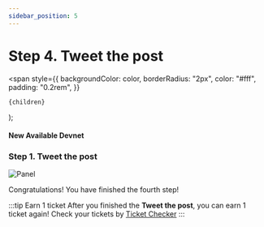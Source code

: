 ```yaml
---
sidebar_position: 5
---
```


# Step 4. Tweet the post

  <span
    style={{
      backgroundColor: color,
      borderRadius: "2px",
      color: "#fff",
      padding: "0.2rem",
    }}
  >
    {children}
  </span>
);

#### New Available <Highlight color="#25c2a0">Devnet</Highlight>

### Step 1. Tweet the post

![Panel](/img/event/promoter/tweet.png)

Congratulations! You have finished the fourth step!

:::tip Earn 1 ticket
After you finished the **Tweet the post**, you can earn 1 ticket again! Check your tickets by [Ticket Checker](/community-event/airdrop-event/check-ticket.mdx)
:::
